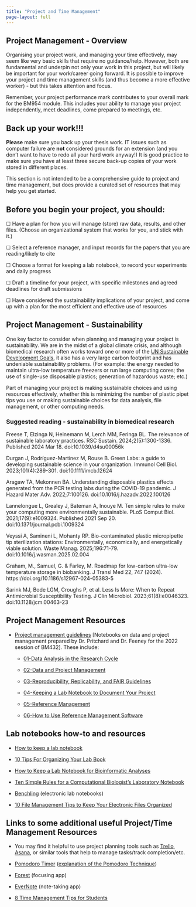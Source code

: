 ```yaml
---
title: "Project and Time Management"
page-layout: full
---
```


## Project Management - Overview

Organising your project work, and managing your time effectively, may seem like very basic skills that require no guidance/help. However, both are fundamental and underpin not only your work in this project, but will likely be important for your work/career going forward. It is possible to improve your project and time management skills (and thus become a more effective worker) - but this takes attention and focus.

::: callout-note

Remember, your project performance mark contributes to your overall mark for the BM954 module. This includes your ability to manage your project independently, meet deadlines, come prepared to meetings, etc.

:::

::: callout-important
## Back up your work!!!

**Please** make sure you back up your thesis work. IT issues such as computer failure are **not** considered grounds for an extension (and you don't want to have to redo all your hard work anyway!) It is good practice to make sure you have at least three secure back-up copies of your work stored in different places.

:::

This section is not intended to be a comprehensive guide to project and time management, but does provide a curated set of resources that may help you get started. 

::: callout-todo

## Before you begin your project, you should:

☐ Have a plan for how you will manage (store) raw data, results, and other files. (Choose an organizational system that works for you, and stick with it.)

☐ Select a reference manager, and input records for the papers that you are reading/likely to cite

☐ Choose a format for keeping a lab notebook, to record your experiments and daily progress

☐ Draft a timeline for your project, with specific milestones and agreed deadlines for draft submissions

☐ Have considered the sustainability implications of your project, and come up with a plan for the most efficient and effective use of resources

:::

## Project Management - Sustainability

One key factor to consider when planning and managing your project is sustainability. We are in the midst of a global climate crisis, and although biomedical research often works toward one or more of the [UN Sustainable Development Goals](https://sdgs.un.org/goals), it also has a very large carbon footprint and has undeniable sustainability problems. (For example: the energy needed to maintain ultra-low temperature freezers or run large computing cores; the use of single-use disposable plastics; generation of hazardous waste; etc.)

Part of managing your project is making sustainable choices and using resources effectively, whether this is minimizing the number of plastic pipet tips you use or making sustainable choices for data analysis, file management, or other computing needs.

### Suggested reading - sustainability in biomedical research

Freese T, Elzinga N, Heinemann M, Lerch MM, Feringa BL. The relevance of sustainable laboratory practices. RSC Sustain. 2024;2(5):1300-1336. Published 2024 Mar 18. doi:10.1039/d4su00056k

Durgan J, Rodríguez-Martínez M, Rouse B. Green Labs: a guide to developing sustainable science in your organization. Immunol Cell Biol. 2023;101(4):289-301. doi:10.1111/imcb.12624

Aragaw TA, Mekonnen BA. Understanding disposable plastics effects generated from the PCR testing labs during the COVID-19 pandemic. J Hazard Mater Adv. 2022;7:100126. doi:10.1016/j.hazadv.2022.100126

Lannelongue L, Grealey J, Bateman A, Inouye M. Ten simple rules to make your computing more environmentally sustainable. PLoS Comput Biol. 2021;17(9):e1009324. Published 2021 Sep 20. doi:10.1371/journal.pcbi.1009324

Veyssi A, Samineni L, Mohanty RP. Bio-contaminated plastic micropipette tip sterilization stations: Environmentally, economically, and energetically viable solution. Waste Manag. 2025;196:71-79. doi:10.1016/j.wasman.2025.02.004

Graham, M., Samuel, G. & Farley, M. Roadmap for low-carbon ultra-low temperature storage in biobanking. J Transl Med 22, 747 (2024). https://doi.org/10.1186/s12967-024-05383-5

Sarink MJ, Bode LGM, Croughs P, et al. Less Is More: When to Repeat Antimicrobial Susceptibility Testing. J Clin Microbiol. 2023;61(8):e0046323. doi:10.1128/jcm.00463-23

## Project Management Resources

-   [Project management guidelines](https://sipbs-compbiol.github.io/BM432/notebooks/03-data_management_workshop.html) \[Notebooks on data and project management prepared by Dr. Pritchard and Dr. Feeney for the 2022 session of BM432\]. These include:

    -   [01-Data Analysis in the Research Cycle](https://sipbs-compbiol.github.io/BM432/notebooks/03-01-data_analysis.html)

    -   [02-Data and Project Management](https://sipbs-compbiol.github.io/BM432/notebooks/03-02-project_management.html)

    -   [03-Reproducibility, Replicability, and FAIR Guidelines](https://sipbs-compbiol.github.io/BM432/notebooks/03-03-reproducibility.html)

    -   [04-Keeping a Lab Notebook to Document Your Project](https://sipbs-compbiol.github.io/BM432/notebooks/03-04-keeping_a_lab_notebook.html)

    -   [05-Reference Management](https://sipbs-compbiol.github.io/BM432/notebooks/03-05-reference_management.html)

    -   [06-How to Use Reference Management Software](https://sipbs-compbiol.github.io/BM432/notebooks/03-06-using_a_reference_manager.html)

## Lab notebooks how-to and resources

-   [How to keep a lab notebook](https://www.science.org/content/article/how-keep-lab-notebook)

-   [10 Tips For Organizing Your Lab Book](https://bitesizebio.com/11068/10-tips-for-organizing-your-lab-book/)

-   [How to Keep a Lab Notebook for Bioinformatic Analyses](https://blog.addgene.org/how-to-keep-a-lab-notebook-for-bioinformatic-analyses)

-   [Ten Simple Rules for a Computational Biologist's Laboratory Notebook](https://journals.plos.org/ploscompbiol/article?id=10.1371/journal.pcbi.1004385)

-   [Benchling](https://www.benchling.com/) (electronic lab notebooks)

-   [10 File Management Tips to Keep Your Electronic Files Organized](https://www.liveabout.com/computer-file-management-tips-2948083)

## Links to some additional useful Project/Time Management Resources

-   You may find it helpful to use project planning tools such as [Trello](https://trello.com/), [Asana](https://asana.com/), or similar tools that help to manage tasks/track completion/etc.

-   [Pomodoro Timer](https://pomofocus.io/) ([explanation of the Pomodoro Technique](https://en.wikipedia.org/wiki/Pomodoro_Technique))

-   [Forest](https://www.forestapp.cc/) (focusing app)

-   [EverNote](https://evernote.com/) (note-taking app)

-   [8 Time Management Tips for Students](https://summer.harvard.edu/blog/8-time-management-tips-for-students/)
